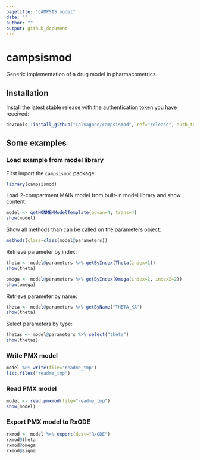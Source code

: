 ```yaml
---
pagetitle: "CAMPSIS model"
date: ""
author: ""
output: github_document
---
```


# campsismod
Generic implementation of a drug model in pharmacometrics.

## Installation
Install the latest stable release with the authentication token you have received:
  
```r
devtools::install_github("Calvagone/campsismod", ref="release", auth_token="AUTH_TOKEN", force=TRUE)
```

## Some examples

### Load example from model library

First import the `campsismod` package:

```r
library(campsismod)
```

Load 2-compartment MAIN model from built-in model library and show content:

```r
model <- getNONMEMModelTemplate(advan=4, trans=4)
show(model)
```

Show all methods than can be called on the parameters object:

```r
methods(class=class(model@parameters))
```

Retrieve parameter by index:

```r
theta <- model@parameters %>% getByIndex(Theta(index=1))
show(theta)

omega <- model@parameters %>% getByIndex(Omega(index=2, index2=2))
show(omega)
```

Retrieve parameter by name:

```r
theta <- model@parameters %>% getByName("THETA_KA")
show(theta)
```

Select parameters by type:

```r
thetas <- model@parameters %>% select("theta")
show(thetas)
```

### Write PMX model

```r
model %>% write(file="readme_tmp")
list.files("readme_tmp")
```

### Read PMX model

```r
model <- read.pmxmod(file="readme_tmp")
show(model)
```

### Export PMX model to RxODE

```r
rxmod <- model %>% export(dest="RxODE")
rxmod@theta
rxmod@omega
rxmod@sigma
```
